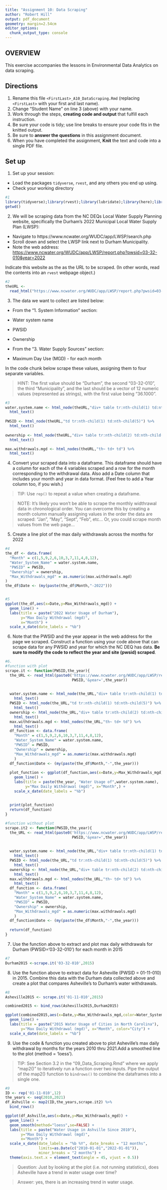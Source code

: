 ```yaml
---
title: "Assignment 10: Data Scraping"
author: "Robert Hill"
output: pdf_document
geometry: margin=2.54cm
editor_options: 
  chunk_output_type: console
---
```


## OVERVIEW

This exercise accompanies the lessons in Environmental Data Analytics on data scraping. 

## Directions
1. Rename this file `<FirstLast>_A10_DataScraping.Rmd` (replacing `<FirstLast>` with your first and last name).
2. Change "Student Name" on line 3 (above) with your name.
3. Work through the steps, **creating code and output** that fulfill each instruction.
4. Be sure your code is tidy; use line breaks to ensure your code fits in the knitted output.
5. Be sure to **answer the questions** in this assignment document.
6. When you have completed the assignment, **Knit** the text and code into a single PDF file.


## Set up 
1. Set up your session:

* Load the packages `tidyverse`, `rvest`, and any others you end up using.
* Check your working directory

```r
#1 
library(tidyverse);library(rvest);library(lubridate);library(here);library(scales)
getwd()
```

2. We will be scraping data from the NC DEQs Local Water Supply Planning website, specifically the Durham's 2022 Municipal Local Water Supply Plan (LWSP): 
 * Navigate to https://www.ncwater.org/WUDC/app/LWSP/search.php
 * Scroll down and select the LWSP link next to Durham Municipality. 
 * Note the web address: <https://www.ncwater.org/WUDC/app/LWSP/report.php?pwsid=03-32-010&year=2022>
 
Indicate this website as the as the URL to be scraped. (In other words, read the contents into an `rvest` webpage object.)

```r
#2
theURL <- 
  read_html("https://www.ncwater.org/WUDC/app/LWSP/report.php?pwsid=03-32-010&year=2022")

```

3. The data we want to collect are listed below:

* From the "1. System Information" section:
 * Water system name
 * PWSID
 * Ownership
 
* From the "3. Water Supply Sources" section:
 * Maximum Day Use (MGD) - for each month

In the code chunk below scrape these values, assigning them to four separate variables.

>HINT: The first value should be "Durham", the second "03-32-010", the third "Municipality", and the last should be a vector of 12 numeric values (represented as strings), with the first value being "36.1000".

```r
#3
water.system.name <- html_node(theURL,"div+ table tr:nth-child(1) td:nth-child(2)") %>%
  html_text()
  
PWSID <- html_node(theURL,"td tr:nth-child(1) td:nth-child(5)") %>%
  html_text()
  
ownership <- html_node(theURL,"div+ table tr:nth-child(2) td:nth-child(4)") %>%
  html_text()

max.withdrawals.mgd <- html_nodes(theURL,"th~ td+ td") %>%
  html_text()

```


4. Convert your scraped data into a dataframe. This dataframe should have a column for each of the 4 variables scraped and a row for the month corresponding to the withdrawal data. Also add a Date column that includes your month and year in data format. (Feel free to add a Year column too, if you wish.)

>TIP: Use `rep()` to repeat a value when creating a dataframe.

>NOTE: It's likely you won't be able to scrape the monthly widthrawal data in chronological order. You can overcome this by creating a month column manually assigning values in the order the data are scraped: "Jan", "May", "Sept", "Feb", etc... Or, you could scrape month values from the web page...

5. Create a line plot of the max daily withdrawals across the months for 2022

```r
#4
the_df <- data.frame(
  "Month" = c(1,5,9,2,6,10,3,7,11,4,8,12),
  "Water_System_Name" = water.system.name,
  "PWSID" = PWSID,
  "Ownership" = ownership,
  "Max_Withdrawals_mgd" = as.numeric(max.withdrawals.mgd)
)
the_df$Date <- (my(paste(the_df$Month,"-2022")))


#5
ggplot(the_df,aes(x=Date,y=Max_Withdrawals_mgd)) + 
  geom_line() + 
  labs(title = paste("2022 Water Usage of Durham"),
       y="Max Daily Withdrawal (mgd)",
       x="Month") +
  scale_x_date(date_labels = "%b")

```

6. Note that the PWSID and the year appear in the web address for the page we scraped. Construct a function using your code above that can scrape data for any PWSID and year for which the NC DEQ has data. **Be sure to modify the code to reflect the year and site (pwsid) scraped**.

```r
#6.
#function with plot
scrape.it <- function(PWSID,the_year){
  the_URL <- read_html(paste0('https://www.ncwater.org/WUDC/app/LWSP/report.php?pwsid=',
                              PWSID,'&year=',the_year))
  
  
  water.system.name <- html_node(the_URL,"div+ table tr:nth-child(1) td:nth-child(2)") %>%
    html_text()
  PWSID <- html_node(the_URL,"td tr:nth-child(1) td:nth-child(5)") %>%
    html_text()
  ownership <- html_node(the_URL,"div+ table tr:nth-child(2) td:nth-child(4)") %>%
    html_text()
  max.withdrawals.mgd <- html_nodes(the_URL,"th~ td+ td") %>%
    html_text()
  df_function <- data.frame(
    "Month" = c(1,5,9,2,6,10,3,7,11,4,8,12),
    "Water_System_Name" = water.system.name,
    "PWSID" = PWSID,
    "Ownership" = ownership,
    "Max_Withdrawals_mgd" = as.numeric(max.withdrawals.mgd)
    )
  df_function$Date <- (my(paste(the_df$Month,"-",the_year)))
  
  plot_function <- ggplot(df_function,aes(x=Date,y=Max_Withdrawals_mgd)) + 
    geom_line() + 
    labs(title = paste(the_year, "Water Usage of",water.system.name),
         y="Max Daily Withdrawal (mgd)", x="Month",) +
    scale_x_date(date_labels = "%b")
  
  
  print(plot_function)
  return(df_function)
}

#function without plot
scrape.it2 <- function(PWSID,the_year){
  the_URL <- read_html(paste0('https://www.ncwater.org/WUDC/app/LWSP/report.php?pwsid=',
                              PWSID,'&year=',the_year))
  
  
  water.system.name <- html_node(the_URL,"div+ table tr:nth-child(1) td:nth-child(2)") %>%
    html_text()
  PWSID <- html_node(the_URL,"td tr:nth-child(1) td:nth-child(5)") %>%
    html_text()
  ownership <- html_node(the_URL,"div+ table tr:nth-child(2) td:nth-child(4)") %>%
    html_text()
  max.withdrawals.mgd <- html_nodes(the_URL,"th~ td+ td") %>%
    html_text()
  df_function <- data.frame(
    "Month" = c(1,5,9,2,6,10,3,7,11,4,8,12),
    "Water_System_Name" = water.system.name,
    "PWSID" = PWSID,
    "Ownership" = ownership,
    "Max_Withdrawals_mgd" = as.numeric(max.withdrawals.mgd)
    )
  df_function$Date <- (my(paste(the_df$Month,"-",the_year)))
  
  return(df_function)
}

```

7. Use the function above to extract and plot max daily withdrawals for Durham (PWSID='03-32-010') for each month in 2015

```r
#7
Durham2015 <-scrape.it('03-32-010',2015)

```

8. Use the function above to extract data for Asheville (PWSID = 01-11-010) in 2015. Combine this data with the Durham data collected above and create a plot that compares Asheville's to Durham's water withdrawals.

```r
#8
Asheville2015 <- scrape.it('01-11-010',2015)

combined2015 <- bind_rows(Asheville2015,Durham2015)

ggplot(combined2015,aes(x=Date,y=Max_Withdrawals_mgd,color=Water_System_Name)) +
  geom_line() + 
  labs(title = paste("2015 Water Usage of Cities in North Carolina"),
       y="Max Daily Withdrawal (mgd)", x="Month", color="City") +
  scale_x_date(date_labels = "%b")

```


9. Use the code & function you created above to plot Asheville's max daily withdrawal by months for the years 2010 thru 2021.Add a smoothed line to the plot (method = 'loess').

> TIP: See Section 3.2 in the "09_Data_Scraping.Rmd" where we apply "map2()" to iteratively run a function over two inputs. Pipe the output of the map2() function to `bindrows()` to combine the dataframes into a single one. 

```r
#9 
ID <- rep('01-11-010',12)
the_years <- seq(2010,2021)
df_Ashville <- map2(ID,the_years,scrape.it2) %>%
  bind_rows()

ggplot(df_Ashville,aes(x=Date,y=Max_Withdrawals_mgd)) +
  geom_line() + 
  geom_smooth(method="loess",se=FALSE) +
  labs(title = paste("Water Usage in Ashville Since 2010"),
       y="Max Daily Withdrawal (mgd)",
       x="Month") +
  scale_x_date(date_labels = "%b %Y", date_breaks = "12 months",
               limits=as.Date(c("2010-01-01","2022-01-01")),
               minor_breaks = "2 months") +
  theme(axis.text.x = element_text(angle = 45, vjust = 0.5))

```

> Question: Just by looking at the plot (i.e. not running statistics), does Asheville have a trend in water usage over time?

>Answer: yes, there is an increasing trend in water usage.

